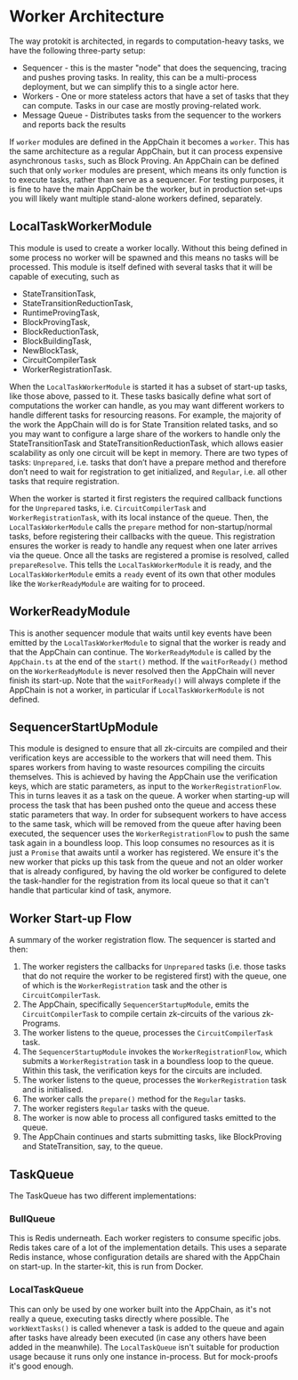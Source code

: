 # Worker Architecture

The way protokit is architected, in regards to computation-heavy tasks, we have the following three-party setup:
- Sequencer - this is the master "node" that does the sequencing, tracing and pushes proving tasks. In reality, this can be a multi-process deployment, but we can simplify this to a single actor here.
- Workers - One or more stateless actors that have a set of tasks that they can compute. Tasks in our case are mostly proving-related work.
- Message Queue - Distributes tasks from the sequencer to the workers and reports back the results

If `worker` modules are defined in the AppChain it becomes a `worker`. This has the same architecture as a regular AppChain,
but it can process expensive asynchronous `tasks`, such as Block Proving. An AppChain can be defined such that only `worker` modules are present, which means
its only function is to execute tasks, rather than serve as a sequencer. For testing purposes, it is fine to have the main AppChain be the worker, but in
production set-ups you will likely want multiple stand-alone workers defined, separately.

## LocalTaskWorkerModule

This module is used to create a worker locally. Without this being defined in some process no worker will be spawned and
this means no tasks will be processed. This module is itself defined with several tasks that it will be capable of executing, such as
 - StateTransitionTask,
 - StateTransitionReductionTask,
 - RuntimeProvingTask,
 - BlockProvingTask,
 - BlockReductionTask,
 - BlockBuildingTask,
 - NewBlockTask,
 - CircuitCompilerTask
 - WorkerRegistrationTask.

When the `LocalTaskWorkerModule` is started it has a subset of start-up tasks, like those above, passed to it.
These tasks basically define what sort of computations the worker can handle, as you may want different workers to handle different tasks for resourcing reasons.
For example, the majority of the work the AppChain will do is for State Transition related tasks, and so you may want to configure a large share of the workers to handle only the StateTransitionTask
and StateTransitionReductionTask, which allows easier scalability as only one circuit will be kept in memory. There are two types of tasks: `Unprepared`, i.e. tasks that don’t have a prepare method and therefore don’t need to wait for registration to get initialized, and
 `Regular`, i.e. all other tasks that require registration.

When the worker is started it first registers the required callback functions for the `Unprepared` tasks, i.e. `CircuitCompilerTask` and `WorkerRegistrationTask`,
with its local instance of the queue. Then, the `LocalTaskWorkerModule` calls the `prepare` method for non-startup/normal tasks, before registering their callbacks with the queue.
This registration ensures the worker is ready to handle any request when one later arrives via the queue. Once all the tasks are registered a promise is resolved, called `prepareResolve`.
This tells the `LocalTaskWorkerModule` it is ready, and the `LocalTaskWorkerModule` emits a `ready` event of its own that other modules like the `WorkerReadyModule` are waiting for to proceed.

## WorkerReadyModule

This is another sequencer module that waits until key events have been emitted by the `LocalTaskWorkerModule` to signal that the worker
is ready and that the AppChain can continue. The `WorkerReadyModule` is called by the `AppChain.ts` at the end of the `start()` method.
If the `waitForReady()` method on the `WorkerReadyModule` is never resolved then the AppChain will never finish its start-up. Note that the
`waitForReady()` will always complete if the AppChain is not a worker, in particular if `LocalTaskWorkerModule` is not defined.

## SequencerStartUpModule

This module is designed to ensure that all zk-circuits are compiled and their verification keys are accessible to the workers that
will need them. This spares workers from having to waste resources compiling the circuits themselves. This is achieved by having the AppChain
use the verification keys, which are static parameters, as input to the `WorkerRegistrationFlow`. This in turns leaves
it as a task on the queue. A worker when starting-up will process the task that has been pushed onto the queue and access these static parameters
that way. In order for subsequent workers to have access to the same task, which will be removed from the queue after having been executed, the
sequencer uses the `WorkerRegistrationFlow` to push the same task again in a boundless loop. This loop consumes no resources as it is just a `Promise` that
awaits until a worker has registered. We ensure it's the new worker that picks up this task from the queue and not an older worker that is already configured,
by having the old worker be configured to delete the task-handler for the registration from its local queue so that it can't handle that particular kind of task, anymore.

## Worker Start-up Flow

A summary of the worker registration flow. The sequencer is started and then:
1. The worker registers the callbacks for `Unprepared` tasks (i.e. those tasks that do not require the worker to be registered first) with the queue, one of which is the
`WorkerRegistration` task and the other is `CircuitCompilerTask`.
2. The AppChain, specifically `SequencerStartupModule`, emits the `CircuitCompilerTask` to compile certain zk-circuits of the various zk-Programs.
3. The worker listens to the queue, processes the `CircuitCompilerTask` task.
4. The `SequencerStartupModule` invokes  the `WorkerRegistrationFlow`, which submits a `WorkerRegistration` task in a boundless
loop to the queue. Within this task, the verification keys for the circuits are included.
5. The worker listens to the queue, processes the `WorkerRegistration` task and is initialised.
6. The worker calls the `prepare()` method for the `Regular` tasks.
7. The worker registers `Regular` tasks with the queue.
8. The worker is now able to process all configured tasks emitted to the queue.
9. The AppChain continues and starts submitting tasks, like BlockProving and StateTransition, say, to the queue.


## TaskQueue

The TaskQueue has two different implementations:

### BullQueue

This is Redis underneath. Each worker registers to consume specific jobs. Redis takes care of a lot of the implementation details.
This uses a separate Redis instance, whose configuration details are shared with the AppChain  on start-up.
In the starter-kit, this is run from Docker.

### LocalTaskQueue

This can only be used by one worker built into the AppChain, as it's not really a queue, executing tasks directly where possible.
The `workNextTasks()` is called whenever a task is added to the queue and again after tasks have already been executed (in case any others have been added in the meanwhile).
The `LocalTaskQueue` isn't suitable for production usage because it runs only one instance in-process. But for mock-proofs it's good enough.


